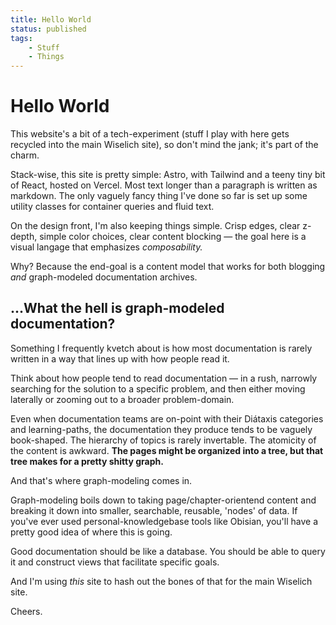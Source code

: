 ```yaml
---
title: Hello World
status: published
tags:
    - Stuff
    - Things
---
```


# Hello World

This website's a bit of a tech-experiment (stuff I play with here gets recycled into the main Wiselich site), so don't mind the jank; it's part of the charm.

Stack-wise, this site is pretty simple: Astro, with Tailwind and a teeny tiny bit of React, hosted on Vercel.
Most text longer than a paragraph is written as markdown.
The only vaguely fancy thing I've done so far is set up some utility classes for container queries and fluid text.

On the design front, I'm also keeping things simple.
Crisp edges, clear z-depth, simple color choices, clear content blocking — the goal here is a visual langage that emphasizes *composability.*

Why? Because the end-goal is a content model that works for both blogging *and* graph-modeled documentation archives.

## ...What the hell is graph-modeled documentation?

Something I frequently kvetch about is how most documentation is rarely written in a way that lines up with how people read it.

Think about how people tend to read documentation — in a rush, narrowly searching for the solution to a specific problem, and then either moving laterally or zooming out to a broader problem-domain.

Even when documentation teams are on-point with their Diátaxis categories and learning-paths, the documentation they produce tends to be vaguely book-shaped. 
The hierarchy of topics is rarely invertable.
The atomicity of the content is awkward.
**The pages might be organized into a tree, but that tree makes for a pretty shitty graph.**

And that's where graph-modeling comes in.

Graph-modeling boils down to taking page/chapter-orientend content and breaking it down into smaller, searchable, reusable, 'nodes' of data.
If you've ever used personal-knowledgebase tools like Obisian, you'll have a pretty good idea of where this is going.

Good documentation should be like a database.
You should be able to query it and construct views that facilitate specific goals.

And I'm using *this* site to hash out the bones of that for the main Wiselich site.

Cheers.